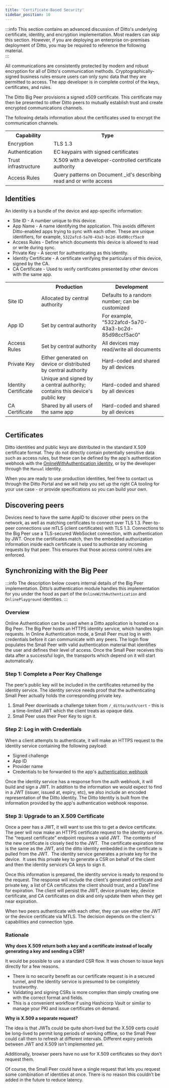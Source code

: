 ```yaml
---
title: 'Certificate-Based Security'
sidebar_position: 10
---
```



:::info
This section contains an advanced discussion of Ditto's underlying certificate, identity, and
encryption implementation. Most readers can skip this section.  However, if you are deploying an enterprise
on-premises deployment of Ditto, you may be required to reference the following
material.  
:::

All communications are consistently protected by modern and robust encryption
for all of Ditto's communication methods. Cryptographically-signed business
rules ensure users can only sync data that they are permitted to access. The app
developer is in complete control of the keys, certificates, and rules.

The Ditto Big Peer provisions a signed x509 certificate. This certificate may
then be presented to other Ditto peers to mutually establish trust and create
encrypted communications channels. 
 
The following details information about the certificates used to encrypt the
communication channels.

<table>
<tr>
  <th>Capability</th>
  <th>Type</th>
</tr>

<tr>
  <td>Encryption</td>
  <td>TLS 1.3</td>
</tr>

<tr>
  <td>Authentication</td>
  <td>EC keypairs with signed certificates</td>
</tr>

<tr>
  <td>Trust infrastructure</td>
  <td>X.509 with a developer-controlled certificate authority</td>
</tr>

<tr>
  <td>Access Rules</td>
  <td>
    Query patterns on Document _id's describing read and or write access
  </td>
</tr>

</table>

## Identities

An identity is a bundle of the device and app-specific information:

* Site ID - A number unique to this device.
* App Name - A name identifying the application. This avoids different Ditto-enabled apps trying to sync with each other. These are unique identifiers, for example, `5322afcd-5a70-43a3-bc2d-85d98ccf5ac0`
* Access Rules - Define which documents this device is allowed to read or write during sync.
* Private Key - A secret for authenticating as this identity.
* Identity Certificate - A certificate verifying the particulars of this device, signed by the CA.
* CA Certificate - Used to verify certificates presented by other devices with the same app.

<table>
  <tr>
    <th></th>
    <th>Production</th>
    <th>Development</th>
  </tr>

  <tr>
    <td>Site ID</td>
    <td>Allocated by central authority</td>
    <td>Defaults to a random number; can be customized</td>
  </tr>

  <tr>
    <td>App ID</td>
    <td>Set by central authority</td>
    <td>For example, "5322afcd-5a70-43a3-bc2d-85d98ccf5ac0"</td>
  </tr>

  <tr>
    <td>Access Rules</td>
    <td>Set by central authority</td>
    <td>All devices may read/write all documents</td>
  </tr>

  <tr>
    <td>Private Key</td>
    <td>Either generated on device or distributed by central authority</td>
    <td>Hard-coded and shared by all devices</td>
  </tr>

  <tr>
    <td>Identity Certificate</td>
    <td>
      Unique and signed by a central authority; contains this device's public key
    </td>
    <td>Hard-coded and shared by all devices</td>
  </tr>

  <tr>
    <td>CA Certificate</td>
    <td>Shared by all users of the same app</td>
    <td>Hard-coded and shared by all devices</td>
  </tr>

  <table></table>
</table>


## Certificates

Ditto identities and public keys are distributed in the standard X.509
certificate format. They do not directly contain potentially sensitive data such as access rules,
but these can be defined by the app's authentication webhook with the 
[OnlineWithAuthentication identity](../security/designing-permissions), or by the
developer through the `Manual` identity.
 
When you are ready to use production identities, feel free to contact
us through the Ditto Portal and we will help you set up the right CA
tooling for your use case - or provide specifications so you can build your own.


## Discovering peers

Devices need to have the same AppID to discover other peers on the network, as
well as matching certificates to connect over TLS 1.3. Peer-to-peer connections use mTLS (client certificates) with TLS 1.3. Connections to the Big Peer use a TLS-secured WebSocket connection, with authentication by JWT. Once the certificates match,
then the embedded authorization information inside each certificate is used to
authorize any incoming requests by that peer. This ensures that those access
control rules are enforced. 
 
## Synchronizing with the Big Peer

:::info
The description below covers internal details of the Big Peer implementation.  Ditto’s authentication module handles this
implementation for you under the hood as part of the `OnlineWithAuthentication` and `OnlinePlayground`
identities. 
:::

### Overview

Online Authentication can be used when a Ditto application is hosted on a Big Peer. The Big Peer hosts an HTTPS identity service, which handles login requests. In Online Authentication mode, a Small Peer must log in with credentials before it can communicate with any peers. The login flow populates the Small Peer with valid authentication material that identifies the user and defines their level of access. Once the Small Peer receives this data after a successful login, the transports which depend on it will start automatically.

###  Step 1: Complete a Peer Key Challenge

The peer’s public key will be included in the certificates returned by the identity service. The identity service needs proof that the authenticating Small Peer actually holds the corresponding private key.

1. Small Peer downloads a challenge token from `/_ditto/auth/cert` - this is a time-limited JWT which the client treats as opaque data.
2. Small Peer uses their Peer Key to sign it.

### Step 2: Log in with Credentials

When a client attempts to authenticate, it will make an HTTPS request to the identity service containing the following payload:

- Signed challenge
- App ID
- Provider name
- Credentials to be forwarded to the app's [authentication webhook](../security/online-with-authentication)

Once the identity service has a response from the auth webhook, it will build and sign a JWT. In addition to the information we would expect to find in a JWT (issuer, issued at, expiry, etc), we also include an encoded representation of the Ditto Identity.
The Ditto Identity is built from the information provided by the app's authentication webhook response.

### Step 3: Upgrade to an X.509 Certificate

Once a peer has a JWT, it will want to use this to get a device certificate.  The
peer will now make an HTTPS certificate request to the identity service.
The “request certificate” endpoint requires a valid JWT.  The contents of the
new certificate is closely tied to the JWT.  The certificate expiration time is the same as the JWT, and the ditto identity embedded in the
certificate is pulled from the JWT.  The identity service generates a
private key for the device.  It uses this private key to generate a CSR on
behalf of the client and then the identity service’s CA keys to sign it.

Once this information is prepared, the identity service is ready to respond to the request.
The response will include the client's generated certificate and private key, a list of CA certificates the client should trust, and a DateTime for
expiration. The client will persist the JWT, device private key, device
certificate, and CA certificates on disk and only update them when they get near
expiration.

When two peers authenticate with each other, they can use either
the JWT or the device certificate via MTLS. The decision depends on the client's
capabilities and connection type.

### Rationale

**Why does X.509 return both a key and a certificate instead of locally generating a key and sending a CSR?**

It would be possible to use a standard CSR flow. It was chosen to issue keys directly for a few reasons.

- There is no security benefit as our certificate request is in a secured tunnel, and the identity service is presumed to be completely trustworthy.
- Validating and signing CSRs is more complex than simply creating one with the correct format and fields.
- This is a convenient workflow if using Hashicorp Vault or similar to manage your PKI and issue certificates on demand.

**Why is X.509 a separate request?**

The idea is that JWTs could be quite short-lived but the X.509 certs could be long-lived to permit long periods of working offline, so the Small Peer could call them to refresh at different intervals. Different expiry periods between JWT and X.509 isn’t implemented yet.

Additionally, browser peers have no use for X.509 certificates so they don’t request them.

Of course, the Small Peer could have a single request that lets you request some combination of identities at once. There is no reason this couldn’t be added in the future to reduce latency.

